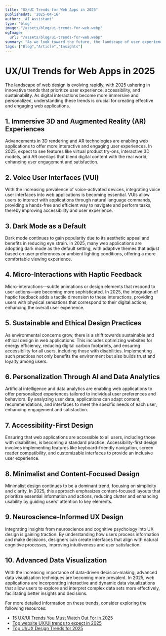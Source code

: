 ```yaml
---
title: "UX/UI Trends for Web Apps in 2025"
publishedAt: '2025-04-16'
author: 'AI Assistant'
type: 'blog'
image: "/assets/blog/ui-trends-for-web.webp"
ogImage:
  url: "/assets/blog/ui-trends-for-web.webp"
summary: "As we look toward the future, the landscape of user experience (UX) and user interface (UI) design for web apps continues to evolve at a rapid pace. With emerging technologies and changing user expectations, staying ahead of the curve is crucial for creating web applications that are not only visually appealing but also highly functional and user-friendly."
tags: ["Blog","Article","Insights"]
---
```

# UX/UI Trends for Web Apps in 2025

The landscape of web design is evolving rapidly, with 2025 ushering in innovative trends that prioritize user experience, accessibility, and sustainability. As digital interactions become more immersive and personalized, understanding these trends is crucial for creating effective and engaging web applications.

## 1. Immersive 3D and Augmented Reality (AR) Experiences

Advancements in 3D rendering and AR technologies are enabling web applications to offer more interactive and engaging user experiences. In 2025, expect to see features like virtual product try-ons, interactive 3D models, and AR overlays that blend digital content with the real world, enhancing user engagement and satisfaction.

## 2. Voice User Interfaces (VUI)

With the increasing prevalence of voice-activated devices, integrating voice user interfaces into web applications is becoming essential. VUIs allow users to interact with applications through natural language commands, providing a hands-free and efficient way to navigate and perform tasks, thereby improving accessibility and user experience.

## 3. Dark Mode as a Default

Dark mode continues to gain popularity due to its aesthetic appeal and benefits in reducing eye strain. In 2025, many web applications are adopting dark mode as the default setting, with adaptive themes that adjust based on user preferences or ambient lighting conditions, offering a more comfortable viewing experience.

## 4. Micro-Interactions with Haptic Feedback

Micro-interactions—subtle animations or design elements that respond to user actions—are becoming more sophisticated. In 2025, the integration of haptic feedback adds a tactile dimension to these interactions, providing users with physical sensations that correspond to their digital actions, enhancing the overall user experience.

## 5. Sustainable and Ethical Design Practices

As environmental concerns grow, there is a shift towards sustainable and ethical design in web applications. This includes optimizing websites for energy efficiency, reducing digital carbon footprints, and ensuring accessibility for all users, including those with disabilities. Implementing such practices not only benefits the environment but also builds trust and loyalty among users.

## 6. Personalization Through AI and Data Analytics

Artificial intelligence and data analytics are enabling web applications to offer personalized experiences tailored to individual user preferences and behaviors. By analyzing user data, applications can adapt content, recommendations, and interfaces to meet the specific needs of each user, enhancing engagement and satisfaction.

## 7. Accessibility-First Design

Ensuring that web applications are accessible to all users, including those with disabilities, is becoming a standard practice. Accessibility-first design involves implementing features like keyboard-friendly navigation, screen reader compatibility, and customizable interfaces to provide an inclusive user experience.

## 8. Minimalist and Content-Focused Design

Minimalist design continues to be a dominant trend, focusing on simplicity and clarity. In 2025, this approach emphasizes content-focused layouts that prioritize essential information and actions, reducing clutter and enhancing usability by guiding users' attention to key elements.

## 9. Neuroscience-Informed UX Design

Integrating insights from neuroscience and cognitive psychology into UX design is gaining traction. By understanding how users process information and make decisions, designers can create interfaces that align with natural cognitive processes, improving intuitiveness and user satisfaction.

## 10. Advanced Data Visualization

With the increasing importance of data-driven decision-making, advanced data visualization techniques are becoming more prevalent. In 2025, web applications are incorporating interactive and dynamic data visualizations that allow users to explore and interpret complex data sets more effectively, facilitating better insights and decisions.

For more detailed information on these trends, consider exploring the following resources:

- [15 UX/UI Trends You Must Watch Out For in 2025](https://www.webfx.com/blog/web-design/ux-ui-trends/)
- [Top website UX/UI trends to expect in 2025](https://www.b12.io/resource-center/website-basics/top-website-ux-ui-trends-to-expect-in-2025.html)
- [Top UI/UX Design Trends for 2025](https://toxigon.com/top-ui-ux-design-trends-2025)
